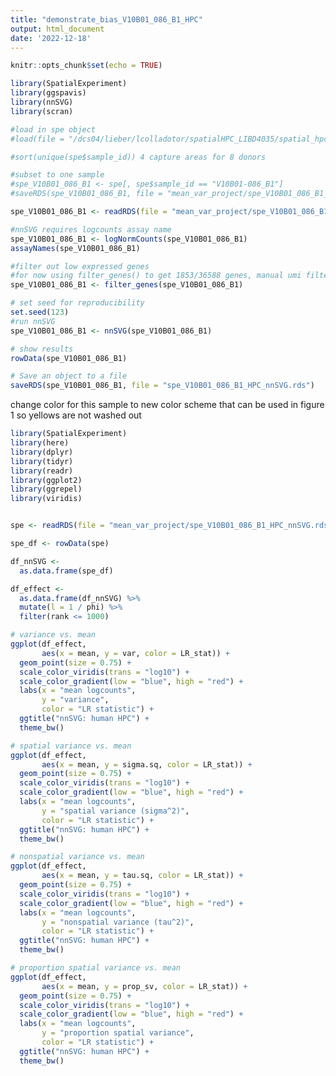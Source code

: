 ```yaml
---
title: "demonstrate_bias_V10B01_086_B1_HPC"
output: html_document
date: '2022-12-18'
---
```


```r
knitr::opts_chunk$set(echo = TRUE)
```

```r

library(SpatialExperiment)
library(ggspavis)
library(nnSVG)
library(scran)

#load in spe object
#load(file = "/dcs04/lieber/lcolladotor/spatialHPC_LIBD4035/spatial_hpc/processed-data/02_build_spe/spe_transform.Rdata")

#sort(unique(spe$sample_id)) 4 capture areas for 8 donors

#subset to one sample
#spe_V10B01_086_B1 <- spe[, spe$sample_id == "V10B01-086_B1"]
#saveRDS(spe_V10B01_086_B1, file = "mean_var_project/spe_V10B01_086_B1_HPC.rds")

spe_V10B01_086_B1 <- readRDS(file = "mean_var_project/spe_V10B01_086_B1_HPC.rds")

#nnSVG requires logcounts assay name
spe_V10B01_086_B1 <- logNormCounts(spe_V10B01_086_B1)
assayNames(spe_V10B01_086_B1)

#filter out low expressed genes
#for now using filter_genes() to get 1853/36588 genes, manual umi filter gives 13162/36588 genes
spe_V10B01_086_B1 <- filter_genes(spe_V10B01_086_B1)

# set seed for reproducibility
set.seed(123)
#run nnSVG
spe_V10B01_086_B1 <- nnSVG(spe_V10B01_086_B1)

# show results
rowData(spe_V10B01_086_B1)

# Save an object to a file
saveRDS(spe_V10B01_086_B1, file = "spe_V10B01_086_B1_HPC_nnSVG.rds")

```

change color for this sample to new color scheme that can be used in figure 1 so yellows are not washed out

```r

library(SpatialExperiment)
library(here)
library(dplyr)
library(tidyr)
library(readr)
library(ggplot2)
library(ggrepel)
library(viridis)


spe <- readRDS(file = "mean_var_project/spe_V10B01_086_B1_HPC_nnSVG.rds")

spe_df <- rowData(spe)

df_nnSVG <- 
  as.data.frame(spe_df)

df_effect <- 
  as.data.frame(df_nnSVG) %>% 
  mutate(l = 1 / phi) %>% 
  filter(rank <= 1000)

# variance vs. mean
ggplot(df_effect, 
       aes(x = mean, y = var, color = LR_stat)) + 
  geom_point(size = 0.75) + 
  scale_color_viridis(trans = "log10") +
  scale_color_gradient(low = "blue", high = "red") +
  labs(x = "mean logcounts", 
       y = "variance", 
       color = "LR statistic") + 
  ggtitle("nnSVG: human HPC") + 
  theme_bw()

# spatial variance vs. mean
ggplot(df_effect, 
       aes(x = mean, y = sigma.sq, color = LR_stat)) + 
  geom_point(size = 0.75) + 
  scale_color_viridis(trans = "log10") + 
  scale_color_gradient(low = "blue", high = "red") +
  labs(x = "mean logcounts", 
       y = "spatial variance (sigma^2)", 
       color = "LR statistic") + 
  ggtitle("nnSVG: human HPC") + 
  theme_bw()

# nonspatial variance vs. mean
ggplot(df_effect, 
       aes(x = mean, y = tau.sq, color = LR_stat)) + 
  geom_point(size = 0.75) + 
  scale_color_viridis(trans = "log10") + 
  scale_color_gradient(low = "blue", high = "red") +
  labs(x = "mean logcounts", 
       y = "nonspatial variance (tau^2)", 
       color = "LR statistic") + 
  ggtitle("nnSVG: human HPC") + 
  theme_bw()

# proportion spatial variance vs. mean
ggplot(df_effect, 
       aes(x = mean, y = prop_sv, color = LR_stat)) + 
  geom_point(size = 0.75) + 
  scale_color_viridis(trans = "log10") + 
  scale_color_gradient(low = "blue", high = "red") +
  labs(x = "mean logcounts", 
       y = "proportion spatial variance", 
       color = "LR statistic") + 
  ggtitle("nnSVG: human HPC") + 
  theme_bw()

```
